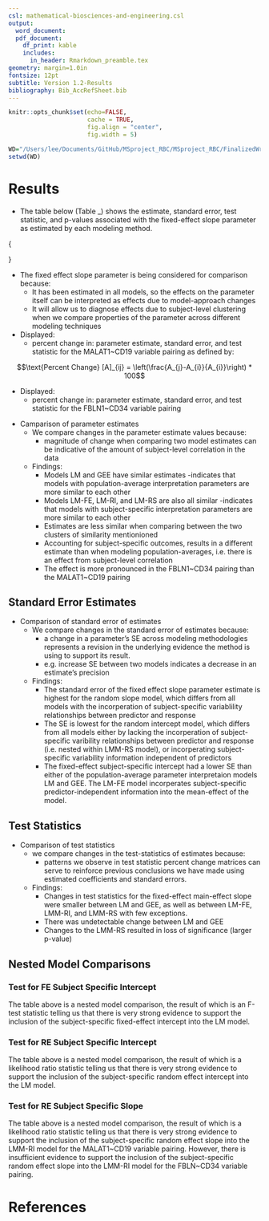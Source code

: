 ```yaml
---
csl: mathematical-biosciences-and-engineering.csl
output:
  word_document: 
  pdf_document: 
    df_print: kable
    includes:
      in_header: Rmarkdown_preamble.tex
geometry: margin=1.0in
fontsize: 12pt
subtitle: Version 1.2-Results
bibliography: Bib_AccRefSheet.bib
---
```



<!------------------------------------------------------------------------------>
<!--  ####  KNITR Setup & Script Information   #### -->
<!------------------------------------------------------------------------------>

<!--  ####  KNITR Specs   #### -->
```r
knitr::opts_chunk$set(echo=FALSE, 
                      cache = TRUE, 
                      fig.align = "center",
                      fig.width = 5)
```


<!-- ####	 Set Working Directory	 ####   -->
```r
WD="/Users/lee/Documents/GitHub/MSproject_RBC/MSproject_RBC/FinalizedWriteUps/V1.2/5 Results"
setwd(WD)
```
<!------------------------------------------------------------------------------>


<!------------------------------------------------------------------------------>
# Results

- The table below (Table _) shows the estimate, standard error, test statistic, and p-values associated with the fixed-effect slope parameter as estimated by each modeling method.

\small{
\begin{center}
\centering
\begin{tabular}{|m{0.15\textwidth}|m{0.15\textwidth}|m{0.185\textwidth}|c|c|c|c|}
\hline \noalign{\smallskip}
\center{Model \newline Designation} & \center{Model Description} & \center{Variable Pairing} & Estimate & Std. Error & Test Statistic & p-value \\
\hline
\hline

\multirow{2}{*}{LM} & \multirow{2}{*}{Linear Model} & MALAT1-CD19  & 4.918e-2 &  1.455e-2  & 3.381 &  7.47e-4 \\
& & FBLN1-CD34   &  7.884e-1 &  4.92e-2  & 4.002 & <2e-16\\
\hline

\multirow{2}{*}{LM-FE} & \multirow{2}{*}{Linear Model} & MALAT1-CD19  &  4.833e-2 &  1.381e-2 & 3.500 &  4.84e-4\\
& Fixed Effect \newline Intercept & FBLN1-CD34   &  1.31e-1 & 3.42e-2  & 3.818 & 1.42e-4 \\
\hline

\multirow{2}{*}{LM-RI} & \multirow{2}{*}{Linear Model} & MALAT1-CD19  &  4.920e-2 &  1.374e-2 & 3.579  &  3.6e-4 \\
& Random \newline Intercept & FBLN1-CD34   &  1.35e-1 & 3.42e-2  & 3.95 & 8.4e-5 \\
\hline

\multirow{2}{*}{LM-RS} & \multirow{2}{*}{Linear Model} & MALAT1-CD19  & 5.938e-2 &  3.538e-2  & 1.678 &  1.19e-1 \\
& Random Slope & FBLN1-CD34   & 1.705e-1  & 7.29e-2 & 2.34  & 6.7e-2 \\
\hline

\multirow{2}{*}{GEE} & \multirow{2}{*}{Generalized} & MALAT1-CD19  & 4.918e-2 & 1.455e-2 & 3.381* & 7.47e-4 \\
& Estimating Equations & FBLN1-CD34   & 7.884e-1 & 4.92e-2 & 4.002* & < 2e-16 \\
\hline

\end{tabular}
\vspace{5pt}

Table : Summary table for each model method, and each variable pairing. ** Approximate Wald-Z distribution
\end{center}
}

- The fixed effect slope parameter is being considered for comparison because:
  - It has been estimated in all models, so the effects on the parameter itself can be interpreted as effects due to model-approach changes
  - It will allow us to diagnose effects due to subject-level clustering when we compare properties of the parameter across different modeling techniques

- Displayed:
  - percent change in: parameter estimate, standard error, and test statistic for the MALAT1~CD19 variable pairing as defined by:

$$\text{Percent Change} [A]_{ij} = \left(\frac{A_{j}-A_{i}}{A_{i}}\right) * 100$$

\begin{center}
\begin{tabular}{|cc||c|c|c|c|c|}
\hline
Model & Measure & LM & LM-FE & LMM-RI & LMM-RS & GEE \\
\hline
\hline
 & Estimate & 0 &  -1.7283 &  0.0407 & 20.7401 &  0.0000 \\
LM & SE & 0   & -5.0859  & -5.5670   & 143.1615  & 0.0000  \\
 & Test-Stat & 0  & 3.5197   & 5.8563    & -50.3697  & 0.0000 \\
\hline
 & Estimate & 1.7587 &  0 &  1.8001 & 22.8636  & 1.7587  \\     
LM-FE & SE & 5.3584   & 0   & -0.5069   & 156.1912  & 5.3584  \\   
 & Test-Stat & -3.4000  & 0   & 2.2571    & -52.0571  & -3.4000 \\
\hline
 & Estimate & -0.0407 & -1.7683 &  0 & 20.6911 & -0.0407  \\
LMM-RI & SE & 5.8952   & 0.5095   & 0    & 157.4964  & 5.8952  \\
 & Test-Stat & -5.5323  & -2.2073  & 0    & -53.1154  & -5.5323  \\
\hline
 & Estimate & -17.1775 & -18.6090 & -17.1438 & 0 & -17.1775 \\
LMM-RS & SE & -58.8751 & -60.9666 & -61.1645  & 0    & -58.8751  \\
 & Test-Stat & 101.4899 & 108.5816 & 113.2896  & 0    & 101.4899 \\
\hline
 & Estimate & 0.0000 & -1.7283  & 0.0407 & 20.7401  & 0 \\
GEE & SE & 0.0000   & -5.0859  & -5.5670   & 143.1615  & 0 \\
 & Test-Stat & 0.0000  & 3.5197   & 5.8563    & -50.3697  & 0 \\
\hline
\end{tabular}

\vspace{5pt}

Table: percent change in parameter estimate, standard error, and test statistic for the MALAT1-CD19 variable

\end{center}

\vspace{10pt}

- Displayed:
  - percent change in: parameter estimate, standard error, and test statistic for the FBLN1~CD34 variable pairing 

\begin{center}
\begin{tabular}{|cc||c|c|c|c|c|}
\hline
Model & Measure & LM & LM-FE & LMM-RI & LMM-RS & GEE \\
\hline
\hline
 & Estimate & 0   & -83.3841 & -82.8767  & -78.3739 & 0.0000  \\
LM & SE & 0   & -30.4878 & -30.4878  & 48.1707   & 0.0000  \\
 & Test-Stat & 0  & -4.5977  & -1.2994   & -41.5292  & 0.0000  \\
\hline
 & Estimate & 501.8321 & 0   & 3.0534    & 30.1527  & 501.8321 \\     
LM-FE & SE & 43.8596  & 0   & 0.0000    & 113.1579  & 43.8596  \\   
 & Test-Stat & 4.8193  & 0   & 3.4573    & -38.7114  & 4.8193  \\
\hline
 & Estimate & 484.0000 & -2.9630  & 0    & 26.2963  & 484.0000  \\
LMM-RI & SE &  43.8596  & 0.0000   & 0    & 113.1579  & 43.8596  \\
 & Test-Stat & 1.3165  & -3.3418  & 0    & -40.7595  & 1.3165  \\
\hline
 & Estimate & 362.4047 & -23.1672 & -20.8211  & 0   & 362.4047  \\
LMM-RS & SE & -32.5103 & -53.0864 & -53.0864  & 0    & -32.5103  \\
 & Test-Stat & 71.0256 & 63.1624  & 68.8034   & 0    & 71.0256  \\
\hline
 & Estimate & 0.0000   & -83.3841 & -82.8767  & -78.3739 & 0  \\
GEE & SE &  0.0000   & -30.4878 & -30.4878  & 48.1707   & 0  \\
 & Test-Stat & 0.0000  & -4.5977  & -1.2994   & -41.5292  & 0  \\
\hline
\end{tabular}

\vspace{5pt}

Table: percent change in parameter estimate, standard error, and test statistic for the FBLN1-CD34 variable

\end{center}


- Camparison of parameter estimates
  - We compare changes in the parameter estimate values because:
    - magnitude of change when comparing two model estimates can be indicative of the amount of subject-level correlation in the data
  - Findings:
    - Models LM and GEE have similar estimates
      -indicates that models with population-average interpretation parameters are more similar to each other
    - Models LM-FE, LM-RI, and LM-RS are also all similar 
    -indicates that models with subject-specific interpretation parameters are more similar to each other
    - Estimates are less similar when comparing between the two clusters of similarity mentionioned
    - Accounting for subject-specific outcomes, results in a different estimate than when modeling population-averages, i.e. there is an effect from subject-level correlation
    - The effect is more pronounced in the FBLN1~CD34 pairing than the MALAT1~CD19 pairing



## Standard Error Estimates

- Comparison of standard error of estimates
  - We compare changes in the standard error of estimates because:
    - a change in a parameter's SE across modeling methodologies represents a revision in the underlying evidence the method is using to support its result.
    - e.g. increase SE between two models indicates a decrease in an estimate's precision
  - Findings:
    - The standard error of the fixed effect slope parameter estimate is highest for the random slope model, which differs from all models with the incorperation of subject-specific variablility relationships between predictor and response
    - The SE is lowest for the random intercept model, which differs from all models either by lacking the incorperation of subject-specific varibility relationships between predictor and response (i.e. nested within LMM-RS model), or incorperating subject-specific variability information independent of predictors
    - The fixed-effect subject-specific intercept had a lower SE than either of the population-average parameter interpretaion models LM and GEE.  The LM-FE model incorperates subject-specific predictor-independent information into the mean-effect of the model.
    





## Test Statistics

- Comparison of test statistics
  - we compare changes in the test-statistics of estimates because:
    - patterns we observe in test statistic percent change matrices can serve to reinforce previous conclusions we have made using estimated coefficients and standard errors.
  - Findings:
    - Changes in test statistics for the fixed-effect main-effect slope were smaller between LM and GEE, as well as between LM-FE, LMM-RI, and LMM-RS with few exceptions.
    - There was undetectable change between LM and GEE
    - Changes to the LMM-RS resulted in loss of significance (larger p-value)
    
    
<!------------------------------------------------------------------------------>

## Nested Model Comparisons

### Test for FE Subject Specific Intercept

\begin{center}
\begin{tabular}{|c|c|c|c|c|c|c|c|}
\hline
Variable Pair & Model & Resid DF & RSS & DF & Sum of Squares & F-stat & P(>F) \\
\hline
\hline
\multirow{2}{*}{MALAT1-CD19} & LM & 1108 & 1167.76 & & & & \\
 & LM-FE & 1094 & 935.89 & 14 & 231.87 & 19.36 & < 2.2e-16 \\
\hline
\hline
\multirow{2}{*}{FBLN1-CD34} & LM & 1108 & 650.51 & & & & \\
 & LM-FE & 1094 & 214.92 & 14 & 435.59 & 158.38 & < 2.2e-16 \\
\hline
\hline
\end{tabular}

\vspace{5pt}

Table \#: ANOVA nested model comparison table for testing the inclusion of the subject-specific fixed-effect intercept
\end{center}


The table above is a nested model comparison, the result of which is an F-test statistic telling us that there is very strong evidence to support the inclusion of the subject-specific fixed-effect intercept into the LM model. 




### Test for RE Subject Specific Intercept

\begin{center}
\begin{tabular}{|c|c|c|c|c|c|c|}
\hline
Variable Pair & Model & df & AIC & logLik & L.Ratio & p-value \\
\hline
\hline
\multirow{2}{*}{MALAT1-CD19} & LM & 3 & 3224.097 & -1609.048 &  & \\
 & LMM-RI & 4 & 3032.024 & -1512.012 & 194.0722 & <0.0001  \\
\hline
\hline
\multirow{2}{*}{FBLN1-CD34} & LM & 3 & 2572.807 & -1283.403 &  & \\
 & LMM-RI & 4 & 1438.086 & -715.043 & 1136.72 & <0.0001  \\
\hline
\hline
\end{tabular}

\vspace{5pt}

Table \#: ANOVA nested model comparison table for testing the inclusion of the subject-specific random effect intercept
\end{center}


The table above is a nested model comparison, the result of which is a likelihood ratio statistic telling us that there is very strong evidence to support the inclusion of the subject-specific random effect intercept into the LM model. 



### Test for RE Subject Specific Slope

\begin{center}
\begin{tabular}{|c|c|c|c|c|c|c|}
\hline
Variable Pair & Model & df & AIC & logLik & L.Ratio & p-value \\
\hline
\hline
\multirow{2}{*}{MALAT1-CD19} & LMM-RI & 4 & 3032.024 & -1512.012 &  & \\
 & LMM-RS & 6 & 2993.820 & -1490.910 & 42.20503 & <0.0001  \\
\hline
\hline
\multirow{2}{*}{FBLN1-CD34} & LMM-RI & 4 & 1438.086 & -715.043 &  & \\
 & LMM-RS & 6 & 1438.068 & -713.034 & 4.018095 & 0.1341  \\
\hline
\end{tabular}

\vspace{5pt}

Table \#: ANOVA nested model comparison table for testing the inclusion of the subject-specific random effect slope
\end{center}


The table above is a nested model comparison, the result of which is a likelihood ratio statistic telling us that there is very strong evidence to support the inclusion of the subject-specific random effect slope into the LMM-RI model for the MALAT1~CD19 variable pairing. However, there is insufficient evidence to support the inclusion of the subject-specific random effect slope into the LMM-RI model for the FBLN~CD34 variable pairing.





# References

\bibliography{Bib_AccRefSheet}

